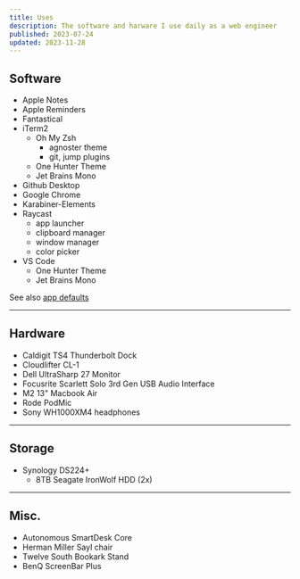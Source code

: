 ```yaml
---
title: Uses
description: The software and harware I use daily as a web engineer
published: 2023-07-24
updated: 2023-11-28
---
```


## Software

- Apple Notes
- Apple Reminders
- Fantastical
- iTerm2
  - Oh My Zsh
    - agnoster theme
    - git, jump plugins
  - One Hunter Theme
  - Jet Brains Mono
- Github Desktop
- Google Chrome
- Karabiner-Elements
- Raycast
  - app launcher
  - clipboard manager
  - window manager
  - color picker
- VS Code
  - One Hunter Theme
  - Jet Brains Mono

See also [app defaults](/app-defaults)

---

## Hardware

- Caldigit TS4 Thunderbolt Dock
- Cloudlifter CL-1
- Dell UltraSharp 27 Monitor
- Focusrite Scarlett Solo 3rd Gen USB Audio Interface
- M2 13" Macbook Air
- Rode PodMic
- Sony WH1000XM4 headphones

---

## Storage

- Synology DS224+
  - 8TB Seagate IronWolf HDD (2x)

---

## Misc.

- Autonomous SmartDesk Core
- Herman Miller Sayl chair
- Twelve South Bookark Stand
- BenQ ScreenBar Plus

